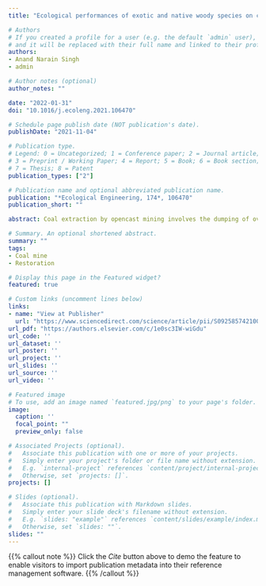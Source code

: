 ```yaml
---
title: "Ecological performances of exotic and native woody species on coal mine spoil in Indian dry tropical region"

# Authors
# If you created a profile for a user (e.g. the default `admin` user), write the username (folder name) here 
# and it will be replaced with their full name and linked to their profile.
authors:
- Anand Narain Singh
- admin

# Author notes (optional)
author_notes: ""

date: "2022-01-31"
doi: "10.1016/j.ecoleng.2021.106470"

# Schedule page publish date (NOT publication's date).
publishDate: "2021-11-04"

# Publication type.
# Legend: 0 = Uncategorized; 1 = Conference paper; 2 = Journal article;
# 3 = Preprint / Working Paper; 4 = Report; 5 = Book; 6 = Book section;
# 7 = Thesis; 8 = Patent
publication_types: ["2"]

# Publication name and optional abbreviated publication name.
publication: "*Ecological Engineering, 174*, 106470"
publication_short: ""

abstract: Coal extraction by opencast mining involves the dumping of overburden or mine spoil as large heaps. These large heaps of overburdened materials can act as a serious threat to ecological integrity and, therefore, overall societal well-being. Plantations are often employed to establish revegetation and management of mine spoil, thus mitigating the effects of mining on the environment. However, the performance of plant species can be highly variable due to environmental and species-specific effects. Therefore, the present paper's primary objective is to compare exotic (*Acacia auriculiformis*, *Cassia siamea*, *Casuarina equisetifolia* and *Grevillea pteridifolia*) and native (*Albizia lebbeck*, *Albizia procera*, *Dendrocalamus strictus* and *Tectona grandis*) species' performance on the coal mine spoils. Previous studies on the Singrauli coalfields allowed us to compare the growth performance, standing biomass, and net primary production (NPP) of four exotic and four native species plantations. Our results showed that native species have significantly higher survival, stem diameter, biomass, and NPP than exotic woody plantations. Thus, exotic species might not be useful in mine spoil rehabilitation than the native species. Overall, this study suggests that native species are useful for mine spoil rehabilitation despite the faster growth of exotic species.

# Summary. An optional shortened abstract.
summary: ""
tags:
- Coal mine
- Restoration

# Display this page in the Featured widget?
featured: true

# Custom links (uncomment lines below)
links:
- name: "View at Publisher"
  url: "https://www.sciencedirect.com/science/article/pii/S0925857421003256"
url_pdf: "https://authors.elsevier.com/c/1e0sc3IW-wiGdu"
url_code: ''
url_dataset: ''
url_poster: ''
url_project: ''
url_slides: ''
url_source: ''
url_video: ''

# Featured image
# To use, add an image named `featured.jpg/png` to your page's folder. 
image:
  caption: '' 
  focal_point: ""
  preview_only: false

# Associated Projects (optional).
#   Associate this publication with one or more of your projects.
#   Simply enter your project's folder or file name without extension.
#   E.g. `internal-project` references `content/project/internal-project/index.md`.
#   Otherwise, set `projects: []`.
projects: []

# Slides (optional).
#   Associate this publication with Markdown slides.
#   Simply enter your slide deck's filename without extension.
#   E.g. `slides: "example"` references `content/slides/example/index.md`.
#   Otherwise, set `slides: ""`.
slides: ""
---
```


{{% callout note %}}
Click the *Cite* button above to demo the feature to enable visitors to import publication metadata into their reference management software.
{{% /callout %}}
